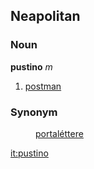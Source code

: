 ==Neapolitan==
===Noun===
'''pustino''' ''m''
# [[postman]]

===Synonym===
:[[portaléttere]]

[[it:pustino]]